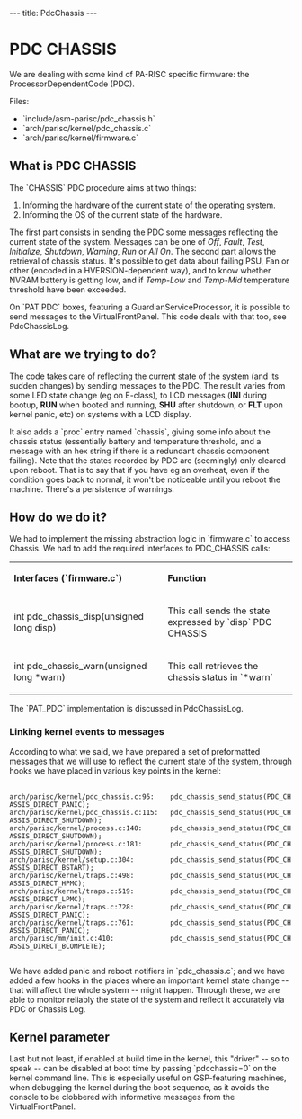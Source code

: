 ---
title: PdcChassis
---

= PDC CHASSIS =

We are dealing with some kind of PA-RISC specific firmware: the ProcessorDependentCode (PDC).

Files:
* `include/asm-parisc/pdc_chassis.h`
* `arch/parisc/kernel/pdc_chassis.c`
* `arch/parisc/kernel/firmware.c`

== What is PDC CHASSIS ==

The `CHASSIS` PDC procedure aims at two things:

# Informing the hardware of the current state of the operating system.
# Informing the OS of the current state of the hardware.

The first part consists in sending the PDC some messages reflecting the current state of the system. Messages can be one of ''Off'', ''Fault'', ''Test'', ''Initialize'', ''Shutdown'', ''Warning'', ''Run'' or ''All On''. The second part allows the retrieval of chassis status. It's possible to get data about failing PSU, Fan or other (encoded in a HVERSION-dependent way), and to know whether NVRAM battery is getting low, and if ''Temp-Low'' and ''Temp-Mid'' temperature threshold have been exceeded.

On `PAT PDC` boxes, featuring a GuardianServiceProcessor, it is possible to send messages to the VirtualFrontPanel. This code deals with that too, see PdcChassisLog.

== What are we trying to do? ==

The code takes care of reflecting the current state of the system (and its sudden changes) by sending messages to the PDC. The result varies from some LED state change (eg on E-class), to LCD messages ('''INI''' during bootup, '''RUN''' when booted and running, '''SHU''' after shutdown, or '''FLT''' upon kernel panic, etc) on systems with a LCD display.

It also adds a `proc` entry named `chassis`, giving some info about the chassis status (essentially battery and temperature threshold, and a message with an hex string if there is a redundant chassis component failing). Note that the states recorded by PDC are (seemingly) only cleared upon reboot. That is to say that if you have eg an overheat, even if the condition goes back to normal, it won't be noticeable until you reboot the machine. There's a persistence of warnings.

== How do we do it? ==

We had to implement the missing abstraction logic in `firmware.c` to access Chassis. We had to add the required interfaces to PDC_CHASSIS calls:

{| class="wikitable"
|-
| '''Interfaces (`firmware.c`)'''
| '''Function'''
|-
| int pdc_chassis_disp(unsigned long disp)
| This call sends the state expressed by `disp` PDC CHASSIS
|-
| int pdc_chassis_warn(unsigned long *warn)
| This call retrieves the chassis status in `*warn`
|}

The `PAT_PDC` implementation is discussed in PdcChassisLog.

=== Linking kernel events to messages ===

According to what we said, we have prepared a set of preformatted messages that we will use to reflect the current state of the system, through hooks we have placed in various key points in the kernel:

 <nowiki>
arch/parisc/kernel/pdc_chassis.c:95:    pdc_chassis_send_status(PDC_CHASSIS_DIRECT_PANIC);
arch/parisc/kernel/pdc_chassis.c:115:   pdc_chassis_send_status(PDC_CHASSIS_DIRECT_SHUTDOWN);
arch/parisc/kernel/process.c:140:       pdc_chassis_send_status(PDC_CHASSIS_DIRECT_SHUTDOWN);
arch/parisc/kernel/process.c:181:       pdc_chassis_send_status(PDC_CHASSIS_DIRECT_SHUTDOWN);
arch/parisc/kernel/setup.c:304:         pdc_chassis_send_status(PDC_CHASSIS_DIRECT_BSTART);
arch/parisc/kernel/traps.c:498:         pdc_chassis_send_status(PDC_CHASSIS_DIRECT_HPMC);
arch/parisc/kernel/traps.c:519:         pdc_chassis_send_status(PDC_CHASSIS_DIRECT_LPMC);
arch/parisc/kernel/traps.c:728:         pdc_chassis_send_status(PDC_CHASSIS_DIRECT_PANIC);
arch/parisc/kernel/traps.c:761:         pdc_chassis_send_status(PDC_CHASSIS_DIRECT_PANIC);
arch/parisc/mm/init.c:410:              pdc_chassis_send_status(PDC_CHASSIS_DIRECT_BCOMPLETE);
 </nowiki>

We have added panic and reboot notifiers in `pdc_chassis.c`; and we have added a few hooks in the places where an important kernel state change -- that will affect the whole system -- might happen. Through these, we are able to monitor reliably the state of the system and reflect it accurately via PDC or Chassis Log.

== Kernel parameter ==

Last but not least, if enabled at build time in the kernel, this "driver" -- so to speak -- can be disabled at boot time by passing `pdcchassis=0` on the kernel command line. This is especially useful on GSP-featuring machines, when debugging the kernel during the boot sequence, as it avoids the console to be clobbered with informative messages from the VirtualFrontPanel.